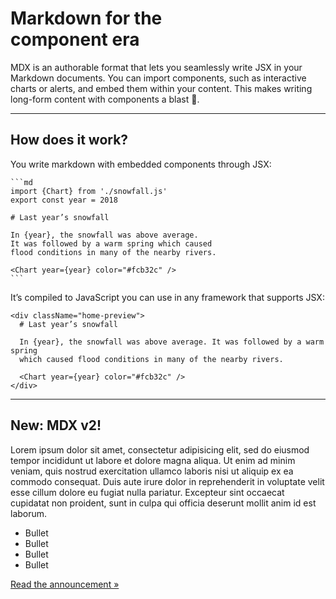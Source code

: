 
Markdown for the\
**component era**
=

MDX is an authorable format that lets you seamlessly write JSX in your Markdown documents. You can import components, such as interactive charts or alerts, and embed them within your content. This makes writing long-form content with components a blast 🚀.

***

## How does it work?

<div className="home-columns">
  <div className="home-column-start">
    You write markdown with embedded components through JSX:

    ```md
    import {Chart} from './snowfall.js'
    export const year = 2018

    # Last year’s snowfall

    In {year}, the snowfall was above average.
    It was followed by a warm spring which caused
    flood conditions in many of the nearby rivers.

    <Chart year={year} color="#fcb32c" />
    ```
  </div>

  <div className="home-column-end">
    It’s compiled to JavaScript you can use in any framework that supports JSX:

    <div className="home-preview">
      # Last year’s snowfall

      In {year}, the snowfall was above average. It was followed by a warm spring
      which caused flood conditions in many of the nearby rivers.

      <Chart year={year} color="#fcb32c" />
    </div>
  </div>
</div>

***

## New: MDX v2!

Lorem ipsum dolor sit amet, consectetur adipisicing elit, sed do eiusmod tempor incididunt ut labore et dolore magna aliqua. Ut enim ad minim veniam, quis nostrud exercitation ullamco laboris nisi ut aliquip ex ea commodo consequat. Duis aute irure dolor in reprehenderit in voluptate velit esse cillum dolore eu fugiat nulla pariatur. Excepteur sint occaecat cupidatat non proident, sunt in culpa qui officia deserunt mollit anim id est laborum.

* Bullet
* Bullet
* Bullet
* Bullet

[Read the announcement »](/blog/v2/)
